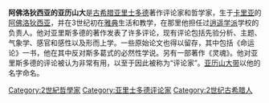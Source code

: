 '''阿佛洛狄西亚的亚历山大'''是[[古希腊|古希腊]][[亚里士多德|亚里士多德]]著作评论家和哲学家，生于[[卡里亚|卡里亚]]的[[阿佛洛狄西亚|阿佛洛狄西亚]]，并在3世纪初在[[雅典|雅典]]生活和教学，在那里他担任过[[逍遥学派|逍遥学派]]学校的负责人。他对亚里斯多德的著作发表了许多评论，现有评论包括先验分析、主题、气象学、感官和感性以及形而上学。一些原始论文也得以留存，其中包括《命运论》一书，他在其中反对斯多葛式的必然性学说。另有一部著作《灵魂》。他对亚里斯多德的评论被认为非常有用，以至于因此被称为“评论家”。[[亚历山大带|亚历山大带]]以他的名字命名。

[[Category:2世紀哲學家|Category:2世紀哲學家]]
[[Category:亚里士多德评论家|Category:亚里士多德评论家]]
[[Category:2世纪古希腊人|Category:2世纪古希腊人]]